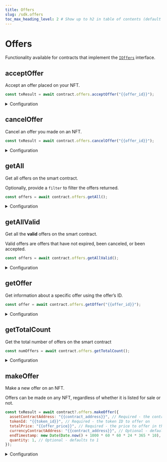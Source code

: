 ```yaml
---
title: Offers
slug: /sdk.offers
toc_max_heading_level: 2 # Show up to h2 in table of contents (default is up to h3)
---
```


# Offers

Functionality available for contracts that implement the
[`IOffers`](/contracts/IOffers) interface.

## acceptOffer

Accept an offer placed on your NFT.

```javascript
const txResult = await contract.offers.acceptOffer("{{offer_id}}");
```

<details>
    <summary>Configuration</summary>
    <div>

#### offerId

The ID of the offer to accept.

You can view all offers with [`getAll`](#getall) or
[`getAllValid`](#getallvalid).

Must be a `string`, `number`, or `BigNumber`.

</div>
</details>

## cancelOffer

Cancel an offer you made on an NFT.

```javascript
const txResult = await contract.offers.cancelOffer("{{offer_id}}");
```

<details>
    <summary>Configuration</summary>
    <div>

#### offerId

The ID of the offer to cancel.

You can view all offers with [`getAll`](#getall) or
[`getAllValid`](#getallvalid).

Must be a `string`, `number`, or `BigNumber`.

</div>
</details>

## getAll

Get all offers on the smart contract.

Optionally, provide a `filter` to filter the offers returned.

```javascript
const offers = await contract.offers.getAll();
```

<details>
    <summary>Configuration</summary>
    <div>

#### filter (optional)

Filter the results returned by the function.

```javascript
const offers = await contract.offers.getAll({
  offeror: "{{wallet_address}}", // Offers made by this wallet address
  seller: "{{wallet_address}}", // Offers on items being sold by this wallet address
  tokenContract: "{{contract_address}}", // Offers on items from this contract
  tokenId: "{{token_id}}", // Offers on this specific token
  start: 0, // Pagination: Start from this index
  count: 100, // Pagination: Return this many results
});
```

### Return Value

Returns an array of `OfferV3` objects, containing the following properties:

```typescript
{
  id: string; // The id of the offer.
  offerorAddress: string; // The wallet address of the creator of offer.
  assetContractAddress: string; // The address of the asset being offered on.
  tokenId: string; // The ID of the token.
  quantity: string; // The quantity of tokens offered to buy
  currencyContractAddress: string; // The address of the currency offered for the NFTs.
  currencyValue: CurrencyValue; // The `CurrencyValue` of the offer. Useful for displaying the price information.
  totalPrice: string; // The total offer amount for the NFTs.
  asset: NFTMetadata; // Metadata of the asset
  endTimeInSeconds: number; // The end time of the offer.
  status: Status; // Whether the listing is CREATED, COMPLETED, or CANCELLED.
}
[];
```

</div>
</details>

## getAllValid

Get all the **valid** offers on the smart contract.

Valid offers are offers that have not expired, been canceled, or been accepted.

```javascript
const offers = await contract.offers.getAllValid();
```

<details>
    <summary>Configuration</summary>
    <div>

#### filter (optional)

Filter the results returned by the function.

```javascript
const offers = await contract.offers.getAllValid({
  offeror: "{{wallet_address}}", // Offers made by this wallet address
  seller: "{{wallet_address}}", // Offers on items being sold by this wallet address
  tokenContract: "{{contract_address}}", // Offers on items from this contract
  tokenId: "{{token_id}}", // Offers on this specific token
  start: 0, // Pagination: Start from this index
  count: 100, // Pagination: Return this many results
});
```

### Return Value

Returns an array of `OfferV3` objects, containing the following properties:

```typescript
{
  id: string; // The id of the offer.
  offerorAddress: string; // The wallet address of the creator of offer.
  assetContractAddress: string; // The address of the asset being offered on.
  tokenId: string; // The ID of the token.
  quantity: string; // The quantity of tokens offered to buy
  currencyContractAddress: string; // The address of the currency offered for the NFTs.
  currencyValue: CurrencyValue; // The `CurrencyValue` of the offer. Useful for displaying the price information.
  totalPrice: string; // The total offer amount for the NFTs.
  asset: NFTMetadata; // Metadata of the asset
  endTimeInSeconds: number; // The end time of the offer.
  status: Status; // Whether the listing is CREATED, COMPLETED, or CANCELLED.
}
[];
```

</div>
</details>

## getOffer

Get information about a specific offer using the offer&rsquo;s ID.

```javascript
const offer = await contract.offers.getOffer("{{offer_id}}");
```

<details>
    <summary>Configuration</summary>
    <div>

#### offerId

The ID of the offer to get information about.

You can view all offers with [`getAll`](#getall) or
[`getAllValid`](#getallvalid).

### Return Value

Returns a single `OfferV3` object containing the following properties:

```typescript
{
  id: string; // The id of the offer.
  offerorAddress: string; // The wallet address of the creator of offer.
  assetContractAddress: string; // The address of the asset being offered on.
  tokenId: string; // The ID of the token.
  quantity: string; // The quantity of tokens offered to buy
  currencyContractAddress: string; // The address of the currency offered for the NFTs.
  currencyValue: CurrencyValue; // The `CurrencyValue` of the offer. Useful for displaying the price information.
  totalPrice: string; // The total offer amount for the NFTs.
  asset: NFTMetadata; // Metadata of the asset
  endTimeInSeconds: number; // The end time of the offer.
  status: Status; // Whether the listing is CREATED, COMPLETED, or CANCELLED.
}
```

</div>
</details>

## getTotalCount

Get the total number of offers on the smart contract

```javascript
const numOffers = await contract.offers.getTotalCount();
```

<details>
    <summary>Configuration</summary>
    <div>

### Return Value

Returns a `BigNumber` representing the total number of offers on the smart contract.

```typescript
BigNumber;
```

</div>
</details>

## makeOffer

Make a new offer on an NFT.

Offers can be made on any NFT, regardless of whether it is listed for sale or not.

```javascript
const txResult = await contract?.offers.makeOffer({
  assetContractAddress: "{{contract_address}}", // Required - the contract address of the NFT to offer on
  tokenId: "{{token_id}}", // Required - the token ID to offer on
  totalPrice: "{{offer_price}}", // Required - the price to offer in the currency specified
  currencyContractAddress: "{{contract_address}}", // Optional - defaults to the native wrapped currency
  endTimestamp: new Date(Date.now() + 1000 * 60 * 60 * 24 * 365 * 10), // Optional - Defaults to 10 years from now
  quantity: 1, // Optional - defaults to 1
});
```

<details>
    <summary>Configuration</summary>
    <div>

#### assetContractAddress

The smart contract address of the NFT to make an offer on.

Required. Must be a `string`.

#### tokenId

The token ID of the NFT to make an offer on.

Required. Must be a `string`, `number`, or `BigNumber`.

#### totalPrice

The price to offer.

Required. Must be a `string` or a `number`.

#### currencyContractAddress

The smart contract address of the currency to offer in.

Optional. Defaults to the native **wrapped** currency. e.g. Wrapped Ether for Ethereum, or wMatic for Polygon.

Must be a `string`.

#### endTimestamp

The timestamp at which the offer will expire.

Optional. Defaults to 10 years from now.

Must be a `Date` object.

#### quantity

The quantity of NFTs you are offering to buy.

This is relevant for ERC1155 NFTs where you can buy multiple tokens at once.

Optional. Defaults to `1`.

Must be a `string`, `number`, or `BigNumber`.

</div>
</details>
